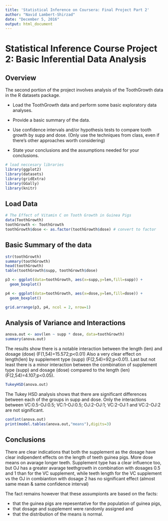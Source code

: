 ```yaml
---
title: 'Statistical Inference on Coursera: Final Project Part 2'
author: "Navid Lambert-Shirzad"
date: "December 5, 2016"
output: html_document
---
```


# Statistical Inference Course Project 2: Basic Inferential Data Analysis

## Overview
The second portion of the project involves analysis of the ToothGrowth data in the R datasets package.

- Load the ToothGrowth data and perform some basic exploratory data analyses.

- Provide a basic summary of the data.

- Use confidence intervals and/or hypothesis tests to compare tooth growth by supp and dose. (Only use the techniques from class, even if there's other approaches worth considering)

- State your conclusions and the assumptions needed for your conclusions.

```r
# load neccesary libraries
library(ggplot2)
library(datasets)
library(gridExtra)
library(GGally)
library(knitr)

```

## Load Data

```r
# The Effect of Vitamin C on Tooth Growth in Guinea Pigs
data(ToothGrowth)
toothGrowth <- ToothGrowth 
toothGrowth$dose <- as.factor(toothGrowth$dose) # convert to factor
```


## Basic Summary of the data
```r
str(toothGrowth)
summary(toothGrowth)
head(toothGrowth)
table(toothGrowth$supp, toothGrowth$dose)
```
```r


p3 <- ggplot(data=toothGrowth, aes(x=supp,y=len,fill=supp)) +
  geom_boxplot()

p4 <- ggplot(data=toothGrowth, aes(x=dose,y=len,fill=dose)) +
  geom_boxplot()

grid.arrange(p3, p4, ncol = 2, nrow=1)

```

## Analysis of Variance and Interactions 
```r
anova.out <- aov(len ~ supp * dose, data=toothGrowth)
summary(anova.out)
```

The results show there is a notable interaction between the length (len) and dosage (dose) (F(1,54)=15.572;p<0.01)
Also a very clear effect on length(len) by supplement type (supp) (F(2,54)=92;p<0.01). 
Last but not least there is a minor interaction between the combination of supplement type (supp) and dosage (dose) compared to the length (len) (F(2,54)=4.107;p<0.05).

```r
TukeyHSD(anova.out)
```

The Tukey HSD  analysis shows that there are significant differences between each of the groups in supp and dose. Only the interactions between VC:0.5-OJ:0.5; VC:1-OJ:0.5; OJ:2-OJ:1; VC:2-OJ:1 and VC:2-OJ:2 are not significant.
```r
confint(anova.out)
print(model.tables(anova.out,"means"),digits=3)
```

## Conclusions

There are clear indications that both the supplement as the dosage have clear indipendent effects on the length of teeth guinea pigs. More dose means on avarage longer teeth. Supplement type has a clear influence too, but OJ has a greater avarage teethgrowth in combination with dosages 0.5 and 1 than for the VC supplement, while teeth length for the VC supplement vs the OJ in combiantion with dosage 2 has no significant effect (almost same mean & same confidence interval)

The fact remains however that these assumpionts are based on the facts:

* that the guinea pigs are repesentative for the population of guinea pigs, 
* that dosage and supplement were randomly assigned and 
* that the distribution of the means is normal.